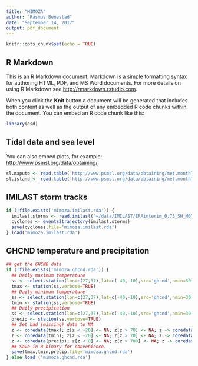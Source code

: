```yaml
---
title: "MIMOZA"
author: "Rasmus Benestad"
date: "September 14, 2017"
output: pdf_document
---
```


```r
knitr::opts_chunk$set(echo = TRUE)
```

## R Markdown

This is an R Markdown document. Markdown is a simple formatting syntax for authoring HTML, PDF, and MS Word documents. For more details on using R Markdown see <http://rmarkdown.rstudio.com>.

When you click the **Knit** button a document will be generated that includes both content as well as the output of any embedded R code chunks within the document. You can embed an R code chunk like this:

```r
library(esd)
```

## Tidal data and sea level

You can also embed plots, for example: <http://www.psmsl.org/data/obtaining/>, 

```r
sl.maputo <- read.table('http://www.psmsl.org/data/obtaining/met.monthly.data/986.metdata',sep=';')
sl.island <- read.table('http://www.psmsl.org/data/obtaining/met.monthly.data/1054.metdata',sep=';')
```

## IMILAST storm tracks

```r
if (!file.exists('mimoza.imilast.rda')) {
  imilast.storms <- read.imilast('~/data/IMILAST/ERAinterim_0.75_SH_M07_19790101_20091231.txt',lon=c(30,90),lat=c(-50,-5))
  cyclones <- events2trajectory(imilast.storms)
  save(cyclones,file='mimoza.imilast.rda')
} load('mimoza.imilast.rda')
```


## GHCND temperature and precipitation

```r
## get the GHCND data
if (!file.exists('mimoza.ghcnd.rda')) {
  ## Daily maximum temperature
  ss <- select.station(lon=c(27,37),lat=c(-40,-10),src='ghcnd',nmin=30,param='tmax')
  tmax <- station(ss,verbose=TRUE)
  ## Daily minimum temperature
  ss <- select.station(lon=c(27,37),lat=c(-40,-10),src='ghcnd',nmin=30,param='tmin')
  tmin <- station(ss,verbose=TRUE)
  ## Daily precipitation
  ss <- select.station(lon=c(27,37),lat=c(-40,-10),src='ghcnd',nmin=30,param='precip')
  precip <- station(ss,verbose=TRUE)
  ## Set bad (missing) data to NA
  z <- coredata(tmax); z[z < -20] <- NA; z[z > 70] <- NA; z -> coredata(tmax)
  z <- coredata(tmin); z[z < -20] <- NA; z[z > 70] <- NA; z -> coredata(tmin)
  z <- coredata(precip); z[z < 0] <- NA; z[z > 700] <- NA; z -> coredata(precip)
  ## Save in R-binary for convenience.
  save(tmax,tmin,precip,file='mimoza.ghcnd.rda')
} else load ('mimoza.ghcnd.rda')
```



